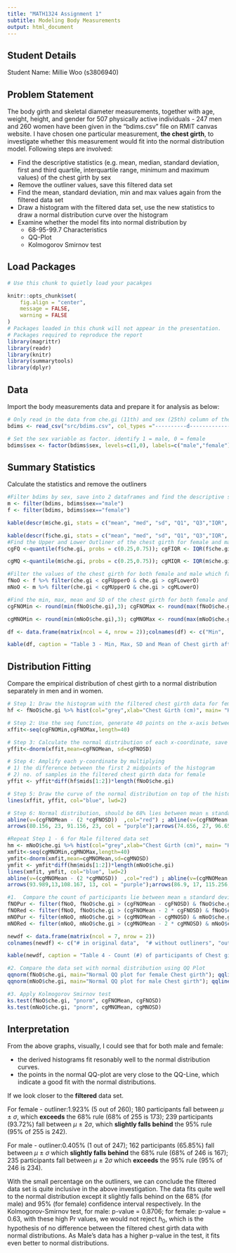 ```yaml
---
title: "MATH1324 Assignment 1"
subtitle: Modeling Body Measurements
output: html_document
---
```


## Student Details
Student Name: Millie Woo (s3806940)

## Problem Statement
The body girth and skeletal diameter measurements, together with age, weight, height, and gender for 507 physically active individuals - 247 men and 260 women have been given in the "bdims.csv" file on RMIT canvas website.  I have chosen one particular measurement, **the chest girth**, to investigate whether this measurement would fit into the normal distribution model.  Following steps are involved: 

* Find the descriptive statistics (e.g. mean, median, standard deviation, first and third quartile, interquartile range, minimum and maximum values) of the chest girth by sex 
* Remove the outliner values, save this filtered data set 
* Find the mean, standard deviation, min and max values again from the filtered data set
* Draw a histogram with the filtered data set, use the new statistics to draw a normal distribution curve over the histogram
* Examine whether the model fits into normal distribution by
  + 68-95-99.7 Characteristics
  + QQ-Plot
  + Kolmogorov Smirnov test
  
## Load Packages

```r
# Use this chunk to quietly load your pacakges

knitr::opts_chunk$set(
	fig.align = "center",
	message = FALSE,
	warning = FALSE
)
# Packages loaded in this chunk will not appear in the presentation. 
# Packages required to reproduce the report
library(magrittr)
library(readr)
library(knitr)
library(summarytools)
library(dplyr)
```

## Data
Import the body measurements data and prepare it for analysis as below:

```r

# Only read in the data from che.gi (11th) and sex (25th) column of the bdims.csv file
bdims <- read_csv("src/bdims.csv", col_types ="----------d-------------i")

# Set the sex variable as factor. identify 1 = male, 0 = female
bdims$sex <- factor(bdims$sex, levels=c(1,0), labels=c("male","female"))

```
## Summary Statistics
Calculate the statistics and remove the outliners
```r

#Filter bdims by sex, save into 2 dataframes and find the descriptive statistics respectively 
m <- filter(bdims, bdims$sex=="male")
f <- filter(bdims, bdims$sex=="female")

kable(descr(m$che.gi, stats = c("mean", "med", "sd", "Q1", "Q3","IQR", "min", "max"), transpose = TRUE), caption = "Table 1 - statistics of chest girth for male")

kable(descr(f$che.gi, stats = c("mean", "med", "sd", "Q1", "Q3","IQR", "min", "max"), transpose = TRUE), caption = "Table 2 - statistics of chest girth for female")
#Find the Upper and Lower Outliner of the chest girth for female and male
cgFQ <-quantile(f$che.gi, probs = c(0.25,0.75)); cgFIQR <- IQR(f$che.gi,na.rm = TRUE); cgFUpperO <- cgFQ[2] + 1.5* cgFIQR; cgFLowerO <- cgFQ[1] - 1.5* cgFIQR

cgMQ <-quantile(m$che.gi, probs = c(0.25,0.75)); cgMIQR <- IQR(m$che.gi,na.rm = TRUE); cgMUpperO <- cgMQ[2] + 1.5* cgMIQR; cgMLowerO <- cgMQ[1] - 1.5* cgMIQR

#Filter the values of the chest girth for both female and male which fall beyond the upper and lower outliner, save this into a data frame for distribution fitting 
fNoO <- f %>% filter(che.gi < cgFUpperO & che.gi > cgFLowerO)
mNoO <- m %>% filter(che.gi < cgMUpperO & che.gi > cgMLowerO)

#Find the min, max, mean and SD of the chest girth for both female and male exclude the Outliner.
cgFNOMin <- round(min(fNoO$che.gi),3); cgFNOMax <- round(max(fNoO$che.gi),3); cgFNOMean <- round(mean(fNoO$che.gi),3); cgFNOSD <- round(sd(fNoO$che.gi),3)

cgMNOMin <- round(min(mNoO$che.gi),3); cgMNOMax <- round(max(mNoO$che.gi),3); cgMNOMean <- round(mean(mNoO$che.gi),3); cgMNOSD <- round(sd(mNoO$che.gi),3)

df <- data.frame(matrix(ncol = 4, nrow = 2));colnames(df) <- c("Min",  "Max", "Mean", "SD"); rownames(df) <- c("Female", "Male"); df$Min <- c(cgFNOMin,cgMNOMin); df$Max <- c(cgFNOMax, cgMNOMax); df$Mean <- c(cgFNOMean, cgMNOMean); df$SD <- c(cgFNOSD, cgMNOSD)

kable(df, caption = "Table 3 - Min, Max, SD and Mean of Chest girth after removing the outliners")
```


## Distribution Fitting
Compare the empirical distribution of chest girth to a normal distribution separately in men and in women.

```r

# Step 1: Draw the histogram with the filtered chest girth data for female
hf <- fNoO$che.gi %>% hist(col="grey",xlab="Chest Girth (cm)", main= "Histogram of Female Chest Girth overlay with\n normal distribution curve", breaks=25, xlim= c(70, 105), ylim = c(0, 30), cex.main = 0.8)

# Step 2: Use the seq function, generate 40 points on the x-axis between the min and max value of the filtered chest girth data for female, save this into a dataframe as the x-coordinates of our normal distribution curve
xffit<-seq(cgFNOMin,cgFNOMax,length=40)

# Step 3: Calculate the normal distribution of each x-coordinate, save this as the y-coordinates of our normal distribution curve 
yffit<-dnorm(xffit,mean=cgFNOMean, sd=cgFNOSD)

# Step 4: Amplify each y-coordinate by multiplying
# 1) the difference between the first 2 midpoints of the histogram
# 2) no. of samples in the filtered chest girth data for female 
yffit <- yffit*diff(hf$mids[1:2])*length(fNoO$che.gi) 

# Step 5: Draw the curve of the normal distribution on top of the histogram of the filtered chest girth data for female 
lines(xffit, yffit, col="blue", lwd=2)

# Step 6: Normal distribution, should be 68% lies between mean ± standard deviation and 95% lies between mean±2 * standard deviation; draw vertical lines (purple - 68%, red - 95%) to indicate that.
abline(v=(cgFNOMean - (2 *cgFNOSD))  ,col="red") ; abline(v=(cgFNOMean + (2 *cgFNOSD)),col="red"); abline(v=(cgFNOMean - cgFNOSD)  ,col="purple") ;abline(v=(cgFNOMean + cgFNOSD),col="purple")
arrows(80.156, 23, 91.156, 23, col = "purple");arrows(74.656, 27, 96.656, 27, col = "red");text(85, 25, bquote(~mu %+-% ~sigma), col="purple");text(85, 29, bquote(~mu %+-% 2~sigma), col="red")

#Repeat Step 1 - 6 for Male filtered data set
hm <- mNoO$che.gi %>% hist(col="grey",xlab="Chest Girth (cm)", main= "Histogram of Male Chest Girth overlay with\n normal distribution curve", breaks=25, xlim= c(80, 125),ylim = c(0, 20), cex.main = 0.8)
xmfit<-seq(cgMNOMin,cgMNOMax,length=40)
ymfit<-dnorm(xmfit,mean=cgMNOMean,sd=cgMNOSD)
ymfit <- ymfit*diff(hm$mids[1:2])*length(mNoO$che.gi)
lines(xmfit, ymfit, col="blue", lwd=2)
abline(v=(cgMNOMean - (2 *cgMNOSD))  ,col="red") ; abline(v=(cgMNOMean + (2 *cgMNOSD)),col="red"); abline(v=(cgMNOMean - cgMNOSD)  ,col="purple") ;abline(v=(cgMNOMean + cgMNOSD),col="purple")
arrows(93.989,13,108.167, 13, col = "purple");arrows(86.9, 17, 115.256, 17, col = "red");text(101, 15, bquote(~mu %+-% ~sigma), col="purple");text(101, 19, bquote(~mu %+-% 2~sigma), col="red")

#1.  Compare the count of participants lie between mean ± standard deviation (i.e. Between Purple lines of the graphs shown in the above graph); and for those lies between mean±2 * standard deviation (i.e. Between Red line of the graphs shown in the above graph) with the 68-95-99.7 Characteristics in normal distribution.   Summarise all the count in a table.
fNOPur <- filter(fNoO, fNoO$che.gi > (cgFNOMean - cgFNOSD) & fNoO$che.gi < (cgFNOMean + cgFNOSD)); fNOPurCount <- length(fNOPur$che.gi)
fNORed <- filter(fNoO, fNoO$che.gi > (cgFNOMean - 2 * cgFNOSD) & fNoO$che.gi < (cgFNOMean + 2 *cgFNOSD)) ;fNORedCount <- length(fNORed$che.gi)
mNOPur <- filter(mNoO, mNoO$che.gi > (cgMNOMean - cgMNOSD) & mNoO$che.gi < (cgMNOMean + cgMNOSD));mNOPurCount <- length(mNOPur$che.gi)
mNORed <- filter(mNoO, mNoO$che.gi > (cgMNOMean - 2 * cgMNOSD) & mNoO$che.gi < (cgMNOMean + 2 *cgMNOSD));mNORedCount <- length(mNORed$che.gi)

newdf <- data.frame(matrix(ncol = 7, nrow = 2))
colnames(newdf) <- c("# in original data",  "# without outliners", "outliners #", "# without outliners (68%)", "# without outliners (95%)", "# within Purple", "# within Red"); rownames(newdf) <- c("Female", "Male"); newdf$`# in original data` <- c(length(f$che.gi), length(m$che.gi));newdf$`# without outliners` <- c(length(fNoO$che.gi), length(mNoO$che.gi));newdf$`outliners #`<- c(length(f$che.gi)-length(fNoO$che.gi), length(m$che.gi)-length(mNoO$che.gi));newdf$`# without outliners (68%)`<- c(round(0.68*length(fNoO$che.gi),0),round(0.68*length(mNoO$che.gi),0));newdf$`# without outliners (95%)` <- c(round(0.95*length(fNoO$che.gi),0),round(0.95*length(mNoO$che.gi),0));newdf$`# within Purple` <- c(fNOPurCount, mNOPurCount); newdf$`# within Red`<- c(fNORedCount, mNORedCount); 

kable(newdf, caption = "Table 4 - Count (#) of participants of Chest girth")

#2. Compare the data set with normal distribution using QQ Plot
qqnorm(fNoO$che.gi, main="Normal QQ plot for female Chest girth"); qqline(fNoO$che.gi, col='red')
qqnorm(mNoO$che.gi, main="Normal QQ plot for male Chest girth"); qqline(mNoO$che.gi, col='red')

#3. Apply Kolmogorov Smirnov test 
ks.test(fNoO$che.gi, "pnorm", cgFNOMean, cgFNOSD)
ks.test(mNoO$che.gi, "pnorm", cgMNOMean, cgMNOSD)
```

## Interpretation
From the above graphs, visually, I could see that for both male and female:

* the derived histograms fit resonably well to the normal distribution curves. 
* the points in the normal QQ-plot are very close to the QQ-Line, which indicate a good fit with the normal distributions. 

If we look closer to the **filtered** data set.

For female - outliner:1.923% (5 out of 260); 180 participants fall between $\mu$ $\pm$ $\sigma$, which **exceeds** the 68% rule (68% of 255 is 173); 239 participants (93.72%) fall between $\mu$ $\pm$ 2$\sigma$, which **slightly falls behind** the 95% rule (95% of 255 is 242).

For male - outliner:0.405% (1 out of 247); 162 participants (65.85%) fall between $\mu$ $\pm$ $\sigma$ which **slightly falls behind** the 68% rule (68% of 246 is 167); 235 participants fall between $\mu$ $\pm$ 2$\sigma$ which **exceeds** the 95% rule (95% of 246 is 234).

With the small percentage on the outliners,  we can conclude the filtered data set is quite inclusive in the above investigation. The data fits quite well to the normal distribution except it slightly falls behind on the 68% (for male) and 95% (for female) confidence interval respectively.  In the Kolmogorov-Smirnov test, for male: p-value = 0.8706; for female: p-value = 0.63, with these high Pr values, we would not reject $h_{0}$, which is the hypothesis of no difference between the filtered chest girth data with normal distributions.  As Male's data has a higher p-value in the test, it fits even better to normal distributions.
